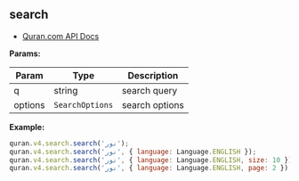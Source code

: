 ## search

- [Quran.com API Docs](https://api-docs.quran.com/docs/quran.com_versioned/4.0.0/search)

**Params:**

| Param   | Type            | Description    |
| ------- | --------------- | -------------- |
| q       | string          | search query   |
| options | `SearchOptions` | search options |

**Example:**

```js
quran.v4.search.search('نور');
quran.v4.search.search('نور', { language: Language.ENGLISH });
quran.v4.search.search('نور', { language: Language.ENGLISH, size: 10 });
quran.v4.search.search('نور', { language: Language.ENGLISH, page: 2 });
```
